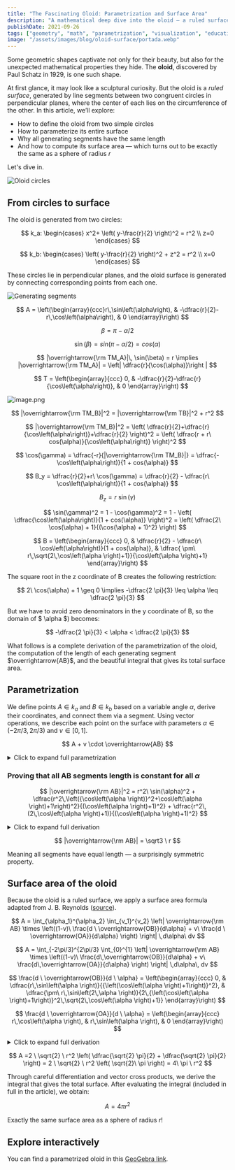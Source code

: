 ```yaml
---
title: "The Fascinating Oloid: Parametrization and Surface Area"
description: "A mathematical deep dive into the oloid — a ruled surface with surprising properties, including its parametrization and surface area equal to that of a sphere."
publishDate: 2021-09-26
tags: ["geometry", "math", "parametrization", "visualization", "education"]
image: "/assets/images/blog/oloid-surface/portada.webp"
---
```


Some geometric shapes captivate not only for their beauty, but also for the unexpected mathematical properties they hide. The **oloid**, discovered by Paul Schatz in 1929, is one such shape.

At first glance, it may look like a sculptural curiosity. But the oloid is a *ruled surface*, generated by line segments between two congruent circles in perpendicular planes, where the center of each lies on the circumference of the other. In this article, we’ll explore:

* How to define the oloid from two simple circles
* How to parameterize its entire surface
* Why all generating segments have the same length
* And how to compute its surface area — which turns out to be exactly the same as a sphere of radius $r$

Let's dive in.

![Oloid circles](https://cdn.hashnode.com/res/hashnode/image/upload/v1655777584508/KUw0AeSdC.png)

## From circles to surface

The oloid is generated from two circles:

$$
    k_a: \begin{cases}
        x^2+ \left( y-\frac{r}{2} \right)^2 = r^2 \\
        z=0
    \end{cases}
$$

$$
    k_b: \begin{cases}
        \left( y-\frac{r}{2} \right)^2 + z^2 = r^2 \\
        x=0
    \end{cases}
$$

These circles lie in perpendicular planes, and the oloid surface is generated by connecting corresponding points from each one.

![Generating segments](https://cdn.hashnode.com/res/hashnode/image/upload/v1655777638434/B07Gl3OSw.png)


$$
A = \left(\begin{array}{ccc}r\,\sin\left(\alpha\right), & -\dfrac{r}{2}-r\,\cos\left(\alpha\right), & 0 \end{array}\right) 
$$

$$
\beta = \pi - \alpha/2 
$$

$$
\sin(\beta) = sin(\pi - \alpha/2) = cos(\alpha) 
$$

$$
|\overrightarrow{\rm TM_A}|\, \sin(\beta) = r \implies |\overrightarrow{\rm TM_A}| = \left| \dfrac{r}{\cos(\alpha)}\right | 
$$

$$
T = \left(\begin{array}{ccc} 0, & -\dfrac{r}{2}-\dfrac{r}{\cos\left(\alpha\right)}, & 0 \end{array}\right) 
$$

![image.png](https://cdn.hashnode.com/res/hashnode/image/upload/v1655777885481/jHqn6NLcj.png)



$$
|\overrightarrow{\rm TM_B}|^2 = |\overrightarrow{\rm TB}|^2 + r^2
$$

$$
|\overrightarrow{\rm TM_B}|^2 = \left( \dfrac{r}{2}+\dfrac{r}{\cos\left(\alpha\right)}+\dfrac{r}{2} \right)^2 = \left( \dfrac{r + r\ cos(\alpha)}{\cos\left(\alpha\right)} \right)^2
$$

$$
\cos(\gamma) = \dfrac{-r}{|\overrightarrow{\rm TM_B}|} = \dfrac{-\cos\left(\alpha\right)}{1 + cos(\alpha)}
$$

$$
B_y = \dfrac{r}{2}+r\ \cos(\gamma) = \dfrac{r}{2} - \dfrac{r\ \cos\left(\alpha\right)}{1 + cos(\alpha)}
$$

$$
B_z = r\ \sin(\gamma)
$$

$$
\sin(\gamma)^2  = 1 - \cos(\gamma)^2 = 1 - \left( \dfrac{\cos\left(\alpha\right)}{1 + cos(\alpha)} \right)^2 = \left( \dfrac{2\ \cos(\alpha) + 1}{(\cos(\alpha) + 1)^2} \right)
$$

$$
B = \left(\begin{array}{ccc} 0, & \dfrac{r}{2} - \dfrac{r\ \cos\left(\alpha\right)}{1 + cos(\alpha)}, & \dfrac{ \pm\ r\,\sqrt{2\,\cos\left(\alpha \right)+1}}{\cos\left(\alpha \right)+1} \end{array}\right)
$$

The square root in the z coordinate of B creates the following restriction: 

$$
2\ \cos(\alpha) + 1 \geq 0 \implies -\dfrac{2 \pi}{3} \leq \alpha \leq \dfrac{2 \pi}{3}
$$

But we have to avoid zero denominators in the y coordinate of B, so the domain of $ \alpha $) becomes:

$$
-\dfrac{2 \pi}{3} < \alpha < \dfrac{2 \pi}{3}
$$


What follows is a complete derivation of the parametrization of the oloid, the computation of the length of each generating segment $\overrightarrow{AB}$, and the beautiful integral that gives its total surface area.


## Parametrization

We define points $A \in k_a$ and $B \in k_b$ based on a variable angle $\alpha$, derive their coordinates, and connect them via a segment. Using vector operations, we describe each point on the surface with parameters $\alpha \in (-2\pi/3, 2\pi/3)$ and $v \in [0,1]$.

$$
A + v \cdot \overrightarrow{AB}
$$

<details>
<summary>Click to expand full parametrization</summary>

$$
\overrightarrow{\rm AB} = \left(\begin{array}{ccc} -r\,\sin\left(\alpha \right), & \dfrac{r}{2}+r\,\cos\left(\alpha \right)-\dfrac{r\,\left(\cos\left(\alpha \right)-1\right)}{2\,\left(\cos\left(\alpha \right)+1\right)}, & \dfrac{\pm\ r\,\sqrt{2\,\cos\left(\alpha \right)+1}}{\cos\left(\alpha \right)+1} \end{array}\right)
$$

$$
\overrightarrow{\rm AB} = \left(\begin{array}{ccc} -r\,\sin\left(\alpha \right), & \dfrac{r\,\left({\cos\left(\alpha \right)}^2+\cos\left(\alpha \right)+1\right)}{\cos\left(\alpha \right)+1}, & \dfrac{ \pm\ r\,\sqrt{2\,\cos\left(\alpha \right)+1}}{\cos\left(\alpha \right)+1} \end{array}\right)
$$

$$
A + v\ \overrightarrow{\rm AB} = \left(\begin{array}{ccc} -r\,\sin\left(\alpha \right)\,\left(v-1\right), & \dfrac{r\,\left(2\,v-3\,\cos\left(\alpha \right)-2\,{\cos\left(\alpha \right)}^2+2\,v\,\cos\left(\alpha \right)+2\,v\,{\cos\left(\alpha \right)}^2-1\right)}{2\,\left(\cos\left(\alpha \right)+1\right)}, & \dfrac{\pm\ r\,v\,\sqrt{2\,\cos\left(\alpha \right)+1}}{\cos\left(\alpha \right)+1} \end{array}\right)
$$

$$
0 \leq v \leq 1,\ -\dfrac{2 \pi}{3} < \alpha < \dfrac{2 \pi}{3}
$$

</details>


### Proving that all AB segments length is constant for all  $\alpha$

$$
|\overrightarrow{\rm AB}|^2 = r^2\ \sin(\alpha)^2 + \dfrac{r^2\,\left({\cos\left(\alpha \right)}^2+\cos\left(\alpha \right)+1\right)^2}{(\cos\left(\alpha \right)+1)^2} + \dfrac{r^2\,(2\,\cos\left(\alpha \right)+1)}{(\cos\left(\alpha \right)+1)^2}
$$

<details>
<summary>Click to expand full derivation</summary>

$$
|\overrightarrow{\rm AB}|^2 = r^2\,\left(1 -{\cos\left(\alpha \right)}^2+\frac{{\left({\cos\left(\alpha \right)}^2+\cos\left(\alpha \right)+1\right)}^2}{{\left(\cos\left(\alpha \right)+1\right)}^2}  + \frac{2\,\cos\left(\alpha \right)+1}{{\left(\cos\left(\alpha \right)+1\right)}^2}\right)
$$

$$
t = \cos(\alpha)
$$

$$
|\overrightarrow{\rm AB}|^2 = r^2\,\left(1-t^2+\frac{{\left(t^2+t+1\right)}^2}{{\left(t+1\right)}^2}+\frac{2\,t+1}{{\left(t+1\right)}^2}\right)
$$

$$
|\overrightarrow{\rm AB}|^2 = r^2\,\left( \dfrac{(1-t^2)(t+1)^2+(t^2+t+1)^2+(2t+1)}{(t+1)^2} \right)
$$

$$
|\overrightarrow{\rm AB}|^2 = r^2\,\left( \dfrac{3t^2 + 6t + 3}{(t+1)^2} \right)
$$

$$
|\overrightarrow{\rm AB}|^2 = r^2\,\left( \dfrac{3\ (t+1)^2}{(t+1)^2} \right)
$$

$$
|\overrightarrow{\rm AB}|^2 = 3r^2
$$

</details>


$$
|\overrightarrow{\rm AB}| = \sqrt3 \ r
$$


Meaning all segments have equal length — a surprisingly symmetric property.

## Surface area of the oloid

Because the oloid is a ruled surface, we apply a surface area formula adapted from J. B. Reynolds ([source](https://www.jstor.org/stable/2298452)).

$$ 
A = \int_{\alpha_1}^{\alpha_2} \int_{v_1}^{v_2} \left| \overrightarrow{\rm AB} \times \left((1-v)\ \frac{d \ \overrightarrow{OB}}{d\alpha} + v\ \frac{d \ \overrightarrow{OA}}{d\alpha} \right) \right| \,d\alpha\ dv 
$$


$$
A = \int_{-2\pi/3}^{2\pi/3} \int_{0}^{1} \left| \overrightarrow{\rm AB} \times \left((1-v)\ \frac{d\,\overrightarrow{OB}}{d\alpha} + v\ \frac{d\,\overrightarrow{OA}}{d\alpha} \right) \right| \,d\alpha\, dv
$$

$$
    \frac{d \ \overrightarrow{OB}}{d \ \alpha} = \left(\begin{array}{ccc} 0, & \dfrac{r\,\sin\left(\alpha \right)}{{\left(\cos\left(\alpha \right)+1\right)}^2}, & \dfrac{\pm\ r\,\sin\left(2\,\alpha \right)}{2\,{\left(\cos\left(\alpha \right)+1\right)}^2\,\sqrt{2\,\cos\left(\alpha \right)+1}} \end{array}\right)
$$

$$
    \frac{d \ \overrightarrow{OA}}{d \ \alpha} = \left(\begin{array}{ccc} r\,\cos\left(\alpha \right), & r\,\sin\left(\alpha \right), & 0 \end{array}\right)
$$


<details>
<summary>Click to expand full derivation</summary>

Since we’ll continue with the positive value of the 3rd coordinate of the derivative of OB, we are computing the oloid’s top surface. Then, in order to have the total surface, we’ll have to multiply by 2 the result of the integral.

$$
    (1-v)\ \frac{d \ \overrightarrow{OB}}{\alpha} + v\ \frac{d \ \overrightarrow{OA}}{\alpha} = \left(\begin{array}{ccc} r\,v\,\cos\left(\alpha \right), & \dfrac{r\,\sin\left(\alpha \right)\,\left(v\,{\cos\left(\alpha \right)}^2+2\,v\,\cos\left(\alpha \right)+1\right)}{{\left(\cos\left(\alpha \right)+1\right)}^2}, & -\dfrac{r\,\sin\left(2\,\alpha \right)\,\left(v-1\right)}{2\,{\left(\cos\left(\alpha \right)+1\right)}^2\,\sqrt{2\,\cos\left(\alpha \right)+1}} \end{array}\right)
$$

<br/>

$$
    \overrightarrow{\rm AB} \times \left((1-v)\ \frac{d \ \overrightarrow{OB}}{\alpha} + v\ \frac{d \ \overrightarrow{OA}}{\alpha} \right) = 
$$
$$
    = \left(\begin{array}{ccc} -\dfrac{r^2\,\sin\left(\alpha \right)\,\left(3\,v\,\cos\left(\alpha \right)-\cos\left(\alpha \right)+1\right)}{\left(\cos\left(\alpha \right)+1\right)\,\sqrt{2\,\cos\left(\alpha \right)+1}}, & \dfrac{r^2\,\cos\left(\alpha \right)\,\left(3\,v\,\cos\left(\alpha \right)-\cos\left(\alpha \right)+1\right)}{\left(\cos\left(\alpha \right)+1\right)\,\sqrt{2\,\cos\left(\alpha \right)+1}}, & -\dfrac{r^2\,\left(3\,v\,\cos\left(\alpha \right)-\cos\left(\alpha \right)+1\right)}{\cos\left(\alpha \right)+1} \end{array}\right)
$$


$$
\left| \overrightarrow{\rm AB} \times \left((1-v)\ \frac{d \ \overrightarrow{OB}}{\alpha} + v\ \frac{d \ \overrightarrow{OA}}{\alpha} \right) \right|^2 = \frac{2\,r^4\,{\left(3\,v\,\cos\left(\alpha \right)-\cos\left(\alpha \right)+1\right)}^2}{2\,{\cos\left(\alpha \right)}^2+3\,\cos\left(\alpha \right)+1}
$$

<br/>
$$ 
A =2 \ \sqrt{2} \ r^2 \int_{-2\pi/3}^{2\pi/3} \int_{0}^{1} \frac{{3\,v\,\cos\left(\alpha \right)-\cos\left(\alpha \right)+1}}{\sqrt{2\,{\cos\left(\alpha \right)}^2+3\,\cos\left(\alpha \right)+1}}  \,d\alpha\ dv 
$$

<br/>
$$
A = 2 \sqrt{2} \, r^2 \int_{-2\pi/3}^{2\pi/3} \frac{\tfrac{1}{2} \cos(\alpha) + 1}{\sqrt{2 \cos^2(\alpha) + 3 \cos(\alpha) + 1}} \, d\alpha
$$

<br/>
$$
    A =\left. 2 \ \sqrt{2} \ r^2 \ \dfrac{\cos\left(\dfrac{\alpha}{2}\right) \sqrt{2\ \cos(\alpha) + 1} \left( \sin^{-1}\left( \dfrac{2 \sin\left( \dfrac{\alpha}{2}\right)}{\sqrt{3}}\right)  + \tan^{-1} \left( \dfrac{\sin\left(\dfrac{\alpha}{2} \right)}{\sqrt{2\ \cos{\alpha} + 1} } \right)\right)}{\sqrt{2\,{\cos\left(\alpha \right)}^2+3\,\cos\left(\alpha \right)+1}} \right|_{-2\pi/3}^{2\pi/3}
$$


$$
    A =\left. 2 \ \sqrt{2} \ r^2 \ \dfrac{\cos\left(\dfrac{\alpha}{2}\right) \sqrt{2\ \cos(\alpha) + 1} \left( \sin^{-1}\left( \dfrac{2 \sin\left( \dfrac{\alpha}{2}\right)}{\sqrt{3}}\right)  + \tan^{-1} \left( \dfrac{\sin\left(\dfrac{\alpha}{2} \right)}{\sqrt{2\ \cos{\alpha} + 1} } \right)\right)}{\sqrt{(2\ \cos(\alpha) + 1)(\cos(\alpha) + 1)}} \right|_{-2\pi/3}^{2\pi/3}
$$

$$
    A =\left. 2 \ \sqrt{2} \ r^2 \ \dfrac{\cos\left(\dfrac{\alpha}{2}\right) \left( \sin^{-1}\left( \dfrac{2 \sin\left( \dfrac{\alpha}{2}\right)}{\sqrt{3}}\right)  + \tan^{-1} \left( \dfrac{\sin\left(\dfrac{\alpha}{2} \right)}{\sqrt{2\ \cos{\alpha} + 1} } \right)\right)}{\sqrt{\cos(\alpha) + 1}} \right|_{-2\pi/3}^{2\pi/3}
$$

</details>

$$
    A =2 \ \sqrt{2} \ r^2 \left( \dfrac{\sqrt{2} \pi}{2} + \dfrac{\sqrt{2} \pi}{2} \right) = 2 \ \sqrt{2} \ r^2 \left( \sqrt{2}\ \pi \right) = 4\ \pi \ r^2
$$



Through careful differentiation and vector cross products, we derive the integral that gives the total surface. After evaluating the integral (included in full in the article), we obtain:

$$
A = 4\pi r^2
$$

Exactly the same surface area as a sphere of radius $r$!

## Explore interactively

You can find a parametrized oloid in this [GeoGebra link](https://www.geogebra.org/classic/u7wetqdj).
